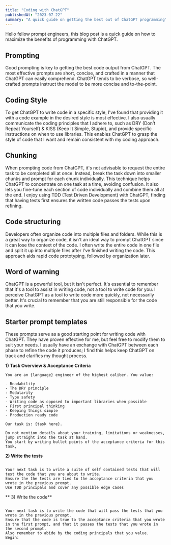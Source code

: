```yaml
---
title: "Coding with ChatGPT"
publishedAt: "2023-07-22"
summary: "A quick guide on getting the best out of ChatGPT programming"
---
```


Hello fellow prompt engineers, this blog post is a quick guide on how to maximize the benefits of programming with ChatGPT.

## Prompting

Good prompting is key to getting the best code output from ChatGPT.
The most effective prompts are short, concise, and crafted in a manner that ChatGPT can easily comprehend.
ChatGPT tends to be verbose, so well-crafted prompts instruct the model to be more concise and to-the-point.

## Coding Style

To get ChatGPT to write code in a specific style, I've found that providing it with a code example in the desired style is most effective.
I also usually communicate the coding principles that I adhere to, such as DRY (Don't Repeat Yourself) & KISS (Keep It Simple, Stupid),
and provide specific instructions on when to use libraries.
This enables ChatGPT to grasp the style of code that I want and remain consistent with my coding approach.

## Chunking

When prompting code from ChatGPT, it's not advisable to request the entire task to be completed all at once.
Instead, break the task down into smaller chunks and prompt for each chunk individually.
This technique helps ChatGPT to concentrate on one task at a time, avoiding confusion.
It also lets you fine-tune each section of code individually and combine them all at the end.
I enjoy using TDD (Test Driven Development) with ChatGPT, finding that having tests first ensures the written code passes the tests upon refining.

## Code structuring

Developers often organize code into multiple files and folders.
While this is a great way to organize code, it isn't an ideal way to prompt ChatGPT since it can lose the context of the code.
I often write the entire code in one file and split it up into multiple files after I've finished writing the code.
This approach aids rapid code prototyping, followed by organization later.

## Word of warning

ChatGPT is a powerful tool, but it isn't perfect.
It's essential to remember that it's a tool to assist in writing code, not a tool to write code for you.
I perceive ChatGPT as a tool to write code more quickly, not necessarily better.
It's crucial to remember that you are still responsible for the code that you write.

## Starter prompt templates

These prompts serve as a good starting point for writing code with ChatGPT.
They have proven effective for me, but feel free to modify them to suit your needs.
I usually have an exchange with ChatGPT between each phase to refine the code it produces;
I find this helps keep ChatGPT on track and clarifies my thought process.

**1) Task Overview & Acceptance Criteria**

```
You are an {language} engineer of the highest caliber. You value:

- Readability
- The DRY principle
- Modularity
- Type safety
- Writing code as opposed to important libraries when possible
- First principal thinking
- Keeping things simple
- Production ready code

Our task is: {task here}.

Do not mention details about your training, limitations or weaknesses, jump straight into the task at hand.
You start by writing bullet points of the acceptance criteria for this task,

```

**2) Write the tests**

```

Your next task is to write a suite of self contained tests that will test the code that you are about to write.
Ensure the the tests are tied to the acceptance criteria that you wrote in the previous prompt.
Use TDD principals and cover any possible edge cases

```

** 3) Write the code**

```

Your next task is to write the code that will pass the tests that you wrote in the previous prompt.
Ensure that the code is true to the acceptance criteria that you wrote in the first prompt, and that it passes the tests that you wrote in the second prompt.
Also remember to abide by the coding principals that you value.
Begin:

```
